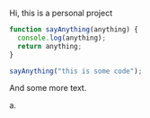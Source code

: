 
Hi, this is a personal project

```js
function sayAnything(anything) {
  console.log(anything);
  return anything;
}

sayAnything("this is some code");
```

And some more text.

<Form />

a.
